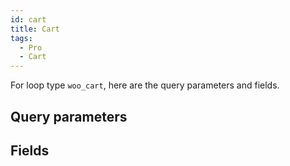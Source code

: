```yaml
---
id: cart
title: Cart
tags:
  - Pro
  - Cart
---
```


For loop type `woo_cart`, here are the query parameters and fields.

## Query parameters

<QueryArgsList args={json.query_args} />

## Fields

<FieldsList fields={json.fields} />
